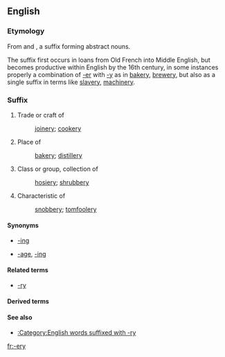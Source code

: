 ==English==

===Etymology===
From {{etyl|xno}} and {{etyl|fro}} {{term|-erie|lang=fro}}, a suffix forming abstract nouns.

The suffix first occurs in loans from Old French into Middle English, but becomes productive within English by the 16th century, in some instances properly a combination of [[-er]] with [[-y]] as in [[bakery]], [[brewery]], but also as  a single suffix in terms like [[slavery]], [[machinery]].

===Suffix===
{{en-suffix|sort=ery}}

# Trade or craft of
#: [[joinery]]; [[cookery]]
# Place of
#: [[bakery]]; [[distillery]]
# Class or group, collection of
#: [[hosiery]]; [[shrubbery]]
# Characteristic of
#: [[snobbery]]; [[tomfoolery]]

====Synonyms====
* {{sense|activity}} [[-ing]]<!-- compare cooking/cookery -->
* {{sense|collection}} [[-age]], [[-ing]]

====Related terms====
* [[-ry]]

====Derived terms====
{{suffixsee|en}}

====See also====
* [[:Category:English words suffixed with -ry]]

[[fr:-ery]]